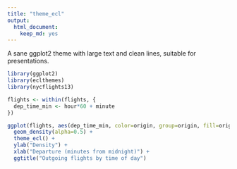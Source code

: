 ```yaml
---
title: "theme_ecl"
output: 
  html_document: 
    keep_md: yes
---
```


A sane ggplot2 theme with large text and clean lines, suitable for presentations.

```r
library(ggplot2)
library(eclthemes)
library(nycflights13)

flights <- within(flights, {
  dep_time_min <- hour*60 + minute
})

ggplot(flights, aes(dep_time_min, color=origin, group=origin, fill=origin)) +
  geom_density(alpha=0.5) +
  theme_ecl() +
  ylab("Density") +
  xlab("Departure (minutes from midnight)") +
  ggtitle("Outgoing flights by time of day")

```

